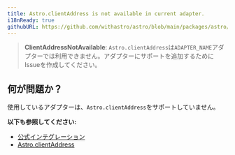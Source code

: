 ```yaml
---
title: Astro.clientAddress is not available in current adapter.
i18nReady: true
githubURL: https://github.com/withastro/astro/blob/main/packages/astro/src/core/errors/errors-data.ts
---
```


> **ClientAddressNotAvailable**: `Astro.clientAddress`は`ADAPTER_NAME`アダプターでは利用できません。アダプターにサポートを追加するためにIssueを作成してください。

## 何が問題か？

使用しているアダプターは、`Astro.clientAddress`をサポートしていません。

**以下も参照してください:**
-  [公式インテグレーション](/ja/guides/integrations-guide/#公式インテグレーション)
-  [Astro.clientAddress](/ja/reference/api-reference/#clientaddress)


